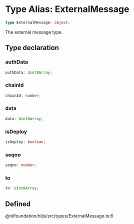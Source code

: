 # Type Alias: ExternalMessage

```ts
type ExternalMessage: object;
```

The external message type.

## Type declaration

### authData

```ts
authData: Uint8Array;
```

### chainId

```ts
chainId: number;
```

### data

```ts
data: Uint8Array;
```

### isDeploy

```ts
isDeploy: boolean;
```

### seqno

```ts
seqno: number;
```

### to

```ts
to: Uint8Array;
```

## Defined  
@nilfoundation/niljs/src/types/ExternalMessage.ts:6
